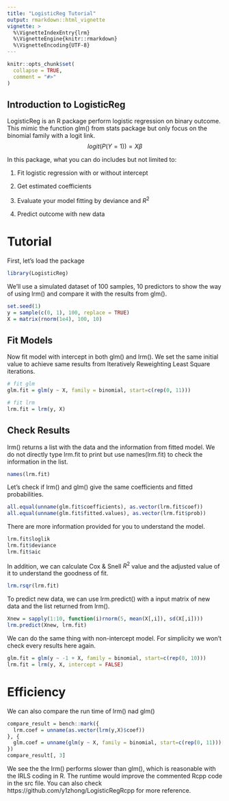 ```yaml
---
title: "LogisticReg Tutorial"
output: rmarkdown::html_vignette
vignette: >
  %\VignetteIndexEntry{lrm}
  %\VignetteEngine{knitr::rmarkdown}
  %\VignetteEncoding{UTF-8}
---
```


```r
knitr::opts_chunk$set(
  collapse = TRUE,
  comment = "#>"
)
```


## Introduction to LogisticReg

LogisticReg is an R package perform logistic regression on binary outcome. This mimic the function glm() from stats package but only focus on the binomial family with a logit link. $$logit(P(Y=1)) = X\beta$$


In this package, what you can do includes but not limited to:  

1. Fit logistic regression with or without intercept  

2. Get estimated coefficients  

3. Evaluate your model fitting by deviance and $R^2$  

4. Predict outcome with new data

# Tutorial 

First, let's load the package
```r
library(LogisticReg)
```

We'll use a simulated dataset of 100 samples, 10 predictors to show the way of using lrm() and compare it with the results from glm().
```r
set.seed(1)
y = sample(c(0, 1), 100, replace = TRUE)
X = matrix(rnorm(1e4), 100, 10)
```

## Fit Models

Now fit model with intercept in both glm() and lrm(). We set the same initial value to achieve same results from Iteratively Reweighting Least Square iterations.
```r
# fit glm
glm.fit = glm(y ~ X, family = binomial, start=c(rep(0, 11)))

# fit lrm
lrm.fit = lrm(y, X)
```


## Check Results
lrm() returns a list with the data and the information from fitted model. We do not directly type lrm.fit to print but use names(lrm.fit) to check the information in the list.
```r
names(lrm.fit)
```

Let's check if lrm() and glm() give the same coefficients and fitted probabilities.  

```r
all.equal(unname(glm.fit$coefficients), as.vector(lrm.fit$coef))
all.equal(unname(glm.fit$fitted.values), as.vector(lrm.fit$prob))
```
There are more information provided for you to understand the model.  
```r
lrm.fit$loglik
lrm.fit$deviance
lrm.fit$aic
```

In addition, we can calculate Cox & Snell	$R^2$ value and the adjusted value of it to understand the goodness of fit.
```r
lrm.rsqr(lrm.fit)
```

To predict new data, we can use lrm.predict() with a input matrix of new data and the list returned from lrm().  
```r
Xnew = sapply(1:10, function(i)rnorm(5, mean(X[,i]), sd(X[,i])))
lrm.predict(Xnew, lrm.fit)
```

We can do the same thing with non-intercept model.  For simplicity we won't check every results here again.
```r
glm.fit = glm(y ~ -1 + X, family = binomial, start=c(rep(0, 10)))
lrm.fit = lrm(y, X, intercept = FALSE)
```


# Efficiency

We can also compare the run time of lrm() nad glm()
```r
compare_result = bench::mark({
  lrm.coef = unname(as.vector(lrm(y,X)$coef))
}, {
  glm.coef = unname(glm(y ~ X, family = binomial, start=c(rep(0, 11)))[["coefficients"]])
})
compare_result[, 3]
```
We see the the lrm() performs slower than glm(), which is reasonable with the IRLS coding in R. The runtime would improve the commented Rcpp code in the src file. You can also check https://github.com/y1zhong/LogisticRegRcpp for more reference.
